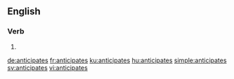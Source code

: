 ==English==

===Verb===
{{head|en}}

# {{en-third-person singular of|anticipate}}

[[de:anticipates]]
[[fr:anticipates]]
[[ku:anticipates]]
[[hu:anticipates]]
[[simple:anticipates]]
[[sv:anticipates]]
[[vi:anticipates]]